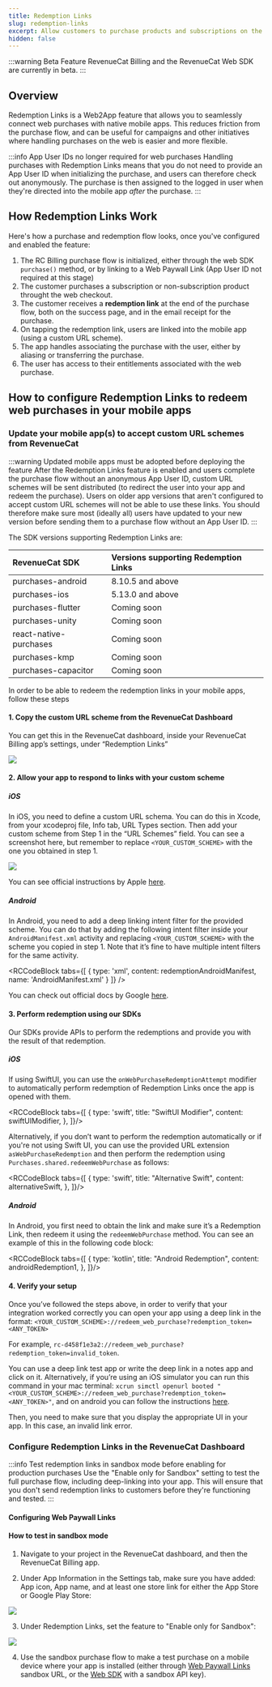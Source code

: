 ```yaml
---
title: Redemption Links
slug: redemption-links
excerpt: Allow customers to purchase products and subscriptions on the web and seamlessly access them in-app
hidden: false
---
```


:::warning Beta Feature
RevenueCat Billing and the RevenueCat Web SDK are currently in beta.
:::

## Overview
Redemption Links is a Web2App feature that allows you to seamlessly connect web purchases with native mobile apps. This reduces friction from the purchase flow, and can be useful for campaigns and other initiatives where handling purchases on the web is easier and more flexible.

:::info App User IDs no longer required for web purchases
Handling purchases with Redemption Links means that you do not need to provide an App User ID when initializing the purchase, and users can therefore check out anonymously. The purchase is then assigned to the logged in user when they're directed into the mobile app _after_ the purchase.
:::

## How Redemption Links Work
Here's how a purchase and redemption flow looks, once you've configured and enabled the feature:

1. The RC Billing purchase flow is initialized, either through the web SDK `purchase()` method, or by linking to a Web Paywall Link (App User ID not required at this stage)
1. The customer purchases a subscription or non-subscription product throught the web checkout.
1. The customer receives a **redemption link** at the end of the purchase flow, both on the success page, and in the email receipt for the purchase.
1. On tapping the redemption link, users are linked into the mobile app (using a custom URL scheme).
1. The app handles associating the purchase with the user, either by aliasing or transferring the purchase.
1. The user has access to their entitlements associated with the web purchase.


## How to configure Redemption Links to redeem web purchases in your mobile apps

### Update your mobile app(s) to accept custom URL schemes from RevenueCat

:::warning Updated mobile apps must be adopted before deploying the feature
After the Redemption Links feature is enabled and users complete the purchase flow without an anonymous App User ID, custom URL schemes will be sent distributed (to redirect the user into your app and redeem the purchase). Users on older app versions that aren't configured to accept custom URL schemes will not be able to use these links. You should therefore make sure most (ideally all) users have updated to your new version before sending them to a purchase flow without an App User ID.
:::

The SDK versions supporting Redemption Links are:

| RevenueCat SDK           | Versions supporting Redemption Links |
| :----------------------- | :------------------------------- |
| purchases-android        | 8.10.5 and above                 |
| purchases-ios            | 5.13.0 and above                 |
| purchases-flutter        | Coming soon                      |
| purchases-unity          | Coming soon                      |
| react-native-purchases   | Coming soon                      |
| purchases-kmp            | Coming soon                      |
| purchases-capacitor      | Coming soon                      |

In order to be able to redeem the redemption links in your mobile apps, follow these steps

#### 1. Copy the custom URL scheme from the RevenueCat Dashboard

You can get this in the RevenueCat dashboard, inside your RevenueCat Billing app’s settings, under “Redemption Links”

![](/images/rc-billing/redemption-links-dashboard-disabled.png)

#### 2. Allow your app to respond to links with your custom scheme

##### iOS

In iOS, you need to define a custom URL schema. You can do this in Xcode, from your xcodeproj file, Info tab, URL Types section. Then add your custom scheme from Step 1 in the “URL Schemes” field. You can see a screenshot here, but remember to replace `<YOUR_CUSTOM_SCHEME>` with the one you obtained in step 1.

![](/images/rc-billing/redemption-links-xcode-1.png)

 You can see official instructions by Apple [here](https://developer.apple.com/documentation/xcode/defining-a-custom-url-scheme-for-your-app).

##### Android

In Android, you need to add a deep linking intent filter for the provided scheme. You can do that by adding the following intent filter inside your `AndroidManifest.xml` activity and replacing `<YOUR_CUSTOM_SCHEME>` with the scheme you copied in step 1. Note that it’s fine to have multiple intent filters for the same activity.


<RCCodeBlock tabs={[
    { type: 'xml', content: redemptionAndroidManifest, name: 'AndroidManifest.xml' }
]} />

You can check out official docs by Google [here](https://developer.android.com/training/app-links/deep-linking#adding-filters).

#### 3. Perform redemption using our SDKs

Our SDKs provide APIs to perform the redemptions and provide you with the result of that redemption. 

##### iOS

If using SwiftUI, you can use the `onWebPurchaseRedemptionAttempt` modifier to automatically perform redemption of Redemption Links once the app is opened with them.


<RCCodeBlock tabs={[
    { type: 'swift', title: "SwiftUI Modifier", content: swiftUIModifier, },
]}/>

Alternatively, if you don’t want to perform the redemption automatically or if you're not using Swift UI, you can use the provided URL extension `asWebPurchaseRedemption` and then perform the redemption using `Purchases.shared.redeemWebPurchase` as follows:


<RCCodeBlock tabs={[
    { type: 'swift', title: "Alternative Swift", content: alternativeSwift, },
]}/>

##### Android

In Android, you first need to obtain the link and make sure it’s a Redemption Link, then redeem it using the `redeemWebPurchase` method. You can see an example of this in the following code block:


<RCCodeBlock tabs={[
    { type: 'kotlin', title: "Android Redemption", content: androidRedemption1, },
]}/>

#### 4. Verify your setup

Once you’ve followed the steps above, in order to verify that your integration worked correctly you can open your app using a deep link in the format: `<YOUR_CUSTOM_SCHEME>://redeem_web_purchase?redemption_token=<ANY_TOKEN>`

For example, `rc-d458f1e3a2://redeem_web_purchase?redemption_token=invalid_token`.

You can use a deep link test app or write the deep link in a notes app and click on it. Alternatively, if you’re using an iOS simulator you can run this command in your mac terminal: `xcrun simctl openurl booted "<YOUR_CUSTOM_SCHEME>://redeem_web_purchase?redemption_token=<ANY_TOKEN>"`, and on android you can follow the instructions [here](https://developer.android.com/training/app-links/deep-linking#testing-filters).

Then, you need to make sure that you display the appropriate UI in your app. In this case, an invalid link error.

### Configure Redemption Links in the RevenueCat Dashboard

:::info Test redemption links in sandbox mode before enabling for production purchases
Use the "Enable only for Sandbox" setting to test the full purchase flow, including deep-linking into your app. This will ensure that you don't send redemption links to customers before they're functioning and tested.
:::

#### Configuring Web Paywall Links


#### How to test in sandbox mode

1. Navigate to your project in the RevenueCat dashboard, and then the RevenueCat Billing app.

2. Under App Information in the Settings tab, make sure you have added: App icon, App name, and at least one store link for either the App Store or Google Play Store:

![](/images/rc-billing/redemption-links-dashboard-1.png)

3. Under Redemption Links, set the feature to "Enable only for Sandbox":

![](/images/rc-billing/redemption-links-dashboard-sandbox.png)

4. Use the sandbox purchase flow to make a test purchase on a mobile device where your app is installed (either through [Web Paywall Links](/web/revenuecat-billing/web-paywall-links) sandbox URL, or the [Web SDK](/web/revenuecat-billing) with a sandbox API key).